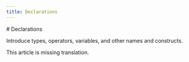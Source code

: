 ```yaml
---
title: Declarations
---
```



<Hero>
  # Declarations

  Introduce types, operators, variables, and other names and constructs.
</Hero>

This article is missing translation.
